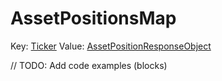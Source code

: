 # AssetPositionsMap

Key: [Ticker]
Value: [AssetPositionResponseObject]

[Ticker]: /types/ticker
[AssetPositionResponseObject]: /types/asset_position_response_object

// TODO: Add code examples (blocks)

